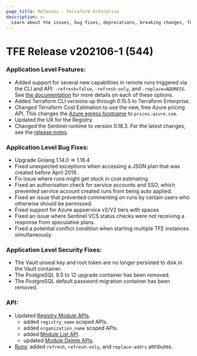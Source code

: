 ```yaml
---
page_title: Releases - Terraform Enterprise
description: >-
  Learn about the issues, bug fixes, deprecations, breaking changes, features and security fixes for the v202106-1 (544) release.
---
```


# TFE Release v202106-1 (544)

### Application Level Features:

* Added support for several new capabilities in remote runs triggered via the CLI and API: `-refresh=false`, `-refresh-only`, and `-replace=ADDRESS`. See [the documentation](/terraform/cloud-docs/run/modes-and-options) for more details on each of these options.
* Added Terraform CLI versions up through 0.15.5 to Terraform Enterprise.
* Changed Terraform Cost Estimation to use the new, free Azure pricing API. This changes the [Azure egress hostname](/terraform/enterprise/requirements/network#prices-azure-com) to `prices.azure.com`.
* Updated the UX for the Registry
* Changed the Sentinel runtime to version 0.18.3. For the latest changes, see the [release notes](https://docs.hashicorp.com/sentinel/changelog).

### Application Level Bug Fixes:

* Upgrade Golang 1.14.0 => 1.16.4
* Fixed unexpected exceptions when accessing a JSON plan that was created before April 2019.
* Fix issue where runs might get stuck in cost estimating
* Fixed an authorisation check for service accounts and SSO, which prevented service account created runs from being auto applied.
* Fixed an issue that prevented commenting on runs by certain users who otherwise should be permissed.
* Fixed support for Azure appservice v2/V2 tiers with spaces
* Fixed an issue where Sentinel VCS status checks were not receiving a response from speculative plans.
* Fixed a potential conflict condition when starting multiple TFE instances simultaneously.

### Application Level Security Fixes:

* The Vault unseal key and root token are no longer persisted to disk in the Vault container.
* The PostgreSQL 9.5 to 12 upgrade container has been removed.
* The PostgreSQL default password migration container has been removed.

### API:

* Updated [Registry Module APIs](/terraform/cloud-docs/api-docs/private-registry/modules).
  * added `registry_name` scoped APIs.
  * added `organization_name` scoped APIs.
  * added [Module List API](/terraform/cloud-docs/api-docs/private-registry/modules#list-registry-modules-for-an-organization).
  * updated [Module Delete APIs](/terraform/cloud-docs/api-docs/private-registry/modules#delete-a-module).
* [Runs](/terraform/cloud-docs/api-docs/run): added `refresh`, `refresh-only`, and `replace-addrs` attributes.
